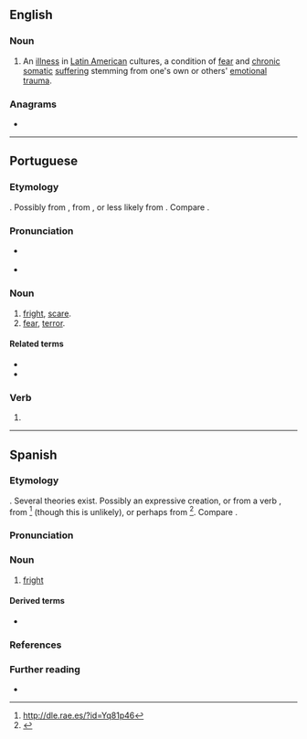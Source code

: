 ==English==
{{wikipedia}}

===Noun===
{{en-noun|-}}

# An [[illness]] in [[Latin American]] cultures, a condition of [[fear]] and [[chronic]] [[somatic]] [[suffering]] stemming from one's own or others' [[emotional]] [[trauma]].

===Anagrams===
* {{anagrams|en|a=osstu|SOTUs|ousts}}

----

==Portuguese==

===Etymology===
{{unk|pt|title=Uncertain}}. Possibly from {{m|pt|sustar}}, from {{der|pt|la|substāre}}, or less likely from {{m|la|surrectus}}. Compare {{cog|es|susto}}.

===Pronunciation===
* {{a|PT}} {{IPA|pt|/ˈsuʃ.tu/}}
* {{hyphenation|pt|sus|to}}

===Noun===
{{pt-noun|m|s}}

# [[fright]], [[scare]].
# [[fear]], [[terror]].

====Related terms====
* {{l|pt|assustar}}
* {{l|pt|sustar}}

===Verb===
{{head|pt|verb form}}

# {{inflection of|pt|sustar||1|s|pres|indc}}

----

==Spanish==

===Etymology===
{{unk|es|title=Uncertain}}. Several theories exist. Possibly an expressive creation, or from a verb {{m|es||*sustar}}, from {{der|es|la|suscitāre}}<ref>http://dle.rae.es/?id=Yq81p46</ref> (though this is unlikely), or perhaps from {{m|la|substāre}}<ref>{{R:DCECH}}</ref>. Compare {{cog|pt|susto}}.

===Pronunciation===
{{es-IPA}}

===Noun===
{{es-noun|m}}

# [[fright]]

====Derived terms====
* {{l|es|asustar}}

===References===
<references/>

===Further reading===
* {{R:DRAE}}

{{C|es|Fear}}